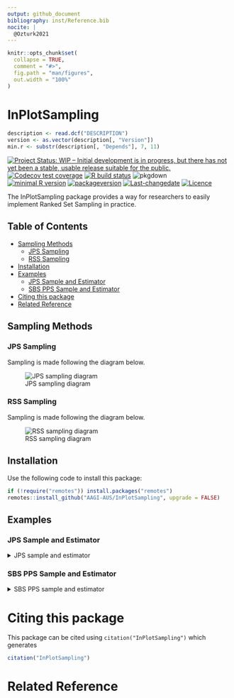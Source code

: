```yaml
---
output: github_document
bibliography: inst/Reference.bib
nocite: | 
  @Ozturk2021
---
```


<!-- README.md is generated from README.Rmd. Please edit that file -->

```r
knitr::opts_chunk$set(
  collapse = TRUE,
  comment = "#>",
  fig.path = "man/figures",
  out.width = "100%"
)
```

# InPlotSampling

```r
description <- read.dcf("DESCRIPTION")
version <- as.vector(description[, "Version"])
min.r <- substr(description[, "Depends"], 7, 11)
```

<!-- badges: start -->

[![Project Status: WIP – Initial development is in progress, but there has not yet been a stable, usable release suitable for the public.](http://www.repostatus.org/badges/latest/wip.svg)](http://www.repostatus.org/#wip)
[![Codecov test coverage](https://codecov.io/gh/biometryhub/RankedSetSampling/branch/main/graph/badge.svg)](https://codecov.io/gh/biometryhub/RankedSetSampling?branch=main)
[![R build status](https://github.com/AAGI-AUS/InPlotSampling/workflows/R-CMD-check/badge.svg)](https://github.com/AAGI-AUS/InPlotSampling/actions)
![pkgdown](https://github.com/AAGI-AUS/InPlotSampling/workflows/pkgdown/badge.svg)
<br>
[![minimal R version](https://img.shields.io/badge/R%3E%3D-`r min.r`-6666ff.svg)](https://cran.r-project.org/)
[![packageversion](https://img.shields.io/badge/Package%20version-`r gsub('-', '--', version)`-orange.svg?style=flat-square)](/commits/main)
[![Last-changedate](https://img.shields.io/badge/last%20change-`r gsub('-', '--', Sys.Date())`-yellowgreen.svg)](/commits/main)
[![Licence](https://img.shields.io/github/license/mashape/apistatus.svg)](http://choosealicense.com/licenses/mit/)

<!-- badges: end -->

The InPlotSampling package provides a way for researchers to easily implement Ranked Set Sampling in practice.

## Table of Contents

<!-- vim-markdown-toc GFM -->

* [Sampling Methods](#sampling-methods)
  * [JPS Sampling](#jps-sampling)
  * [RSS Sampling](#rss-sampling)
* [Installation](#installation)
* [Examples](#examples)
  * [JPS Sample and Estimator](#jps-sample-and-estimator)
  * [SBS PPS Sample and Estimator](#sbs-pps-sample-and-estimator)
* [Citing this package](#citing-this-package)
* [Related Reference](#related-reference)

<!-- vim-markdown-toc -->

## Sampling Methods

### JPS Sampling

Sampling is made following the diagram below.

![JPS sampling diagram](man/figures/jps-diagram.drawio.svg)

### RSS Sampling

Sampling is made following the diagram below.

![RSS sampling diagram](man/figures/rss-diagram.drawio.svg)

## Installation

Use the following code to install this package:

```r
if (!require("remotes")) install.packages("remotes")
remotes::install_github("AAGI-AUS/InPlotSampling", upgrade = FALSE)
```

## Examples

### JPS Sample and Estimator

<details>
  <summary>JPS sample and estimator</summary>

  ``` r
  set.seed(112)
  population_size <- 600
  # the number of samples to be ranked in each set
  H <- 3

  with_replacement <- FALSE
  sigma <- 4
  mu <- 10
  n_rankers <- 3
  # sample size
  n <- 30

  rhos <- rep(0.75, n_rankers)
  taus <- sigma * sqrt(1 / rhos^2 - 1)
  population <- qnorm((1:population_size) / (population_size + 1), mu, sigma)

  data <- InPlotSampling::jps_sample(population, n, H, taus, n_rankers, with_replacement)
  data <- data[order(data[, 2]), ]

  InPlotSampling::rss_jps_estimate(
    data,
    set_size = H,
    method = "JPS",
    confidence = 0.80,
    replace = with_replacement,
    model_based = FALSE,
    pop_size = population_size
  )
  #>          Estimator Estimate Standard Error 80% Confidence intervals
  #> 1       UnWeighted    9.570          0.526               8.88,10.26
  #> 2      Sd.Weighted    9.595          0.569             8.849,10.341
  #> 3 Aggregate Weight    9.542          0.500             8.887,10.198
  #> 4     JPS Estimate    9.502          0.650             8.651,10.354
  #> 5     SRS estimate    9.793          0.783             8.766,10.821
  #> 6          Minimum    9.542          0.500             8.887,10.198
  ```
</details>

### SBS PPS Sample and Estimator

<details>
  <summary>SBS PPS sample and estimator</summary>

  ``` r
  set.seed(112)

  # SBS sample size, PPS sample size
  sample_sizes <- c(5, 5)

  n_population <- 233
  k <- 0:(n_population - 1)
  x1 <- sample(1:13, n_population, replace = TRUE) / 13
  x2 <- sample(1:8, n_population, replace = TRUE) / 8
  y <- (x1 + x2) * runif(n = n_population, min = 1, max = 2) + 1
  measured_sizes <- y * runif(n = n_population, min = 0, max = 4)

  population <- matrix(cbind(k, x1, x2, measured_sizes), ncol = 4)
  sample_result <- sbs_pps_sample(population, sample_sizes)

  # estimate the population mean and construct a confidence interval
  df_sample <- sample_result$sample
  sample_id <- df_sample[, 1]
  y_sample <- y[sample_id]

  sbs_pps_estimates <- sbs_pps_estimate(
    population, sample_sizes, y_sample, df_sample,
    n_bootstrap = 100, alpha = 0.05
  )
  print(sbs_pps_estimates)
  #>   n1 n2 Estimate  St.error 95% Confidence intervals
  #> 1  5  5    2.849 0.1760682              2.451,3.247
  ```
</details>

# Citing this package

This package can be cited using `citation("InPlotSampling")` which generates

```r
citation("InPlotSampling")
```

# Related Reference
